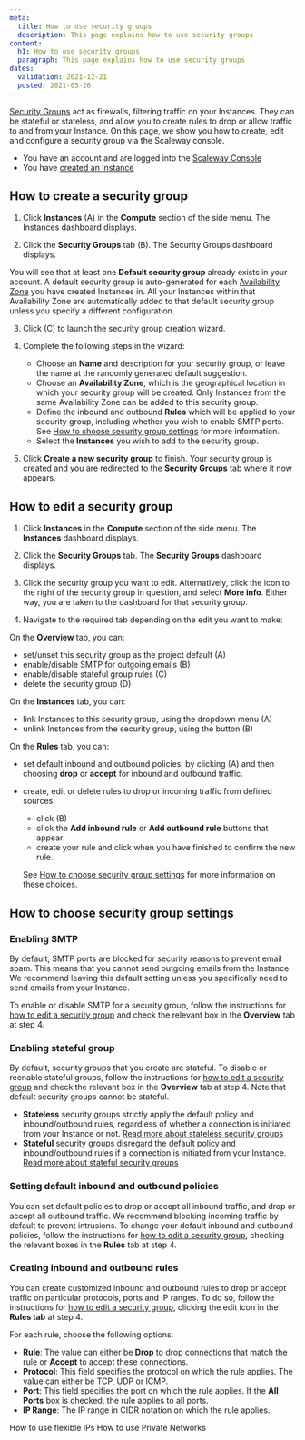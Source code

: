 ```yaml
---
meta:
  title: How to use security groups
  description: This page explains how to use security groups
content:
  h1: How to use security groups
  paragraph: This page explains how to use security groups
dates:
  validation: 2021-12-21
  posted: 2021-05-26 
---
```


[Security Groups](/compute/instances/concepts#security-group) act as firewalls, filtering traffic on your Instances. They can be stateful or stateless, and allow you to create rules to drop or allow traffic to and from your Instance. On this page, we show you how to create, edit and configure a security group via the Scaleway console.

<Message type="requirement">

  - You have an account and are logged into the [Scaleway Console](https://console.scaleway.com)
  - You have [created an Instance](/compute/instances/how-to/create-an-instance)

</Message>

## How to create a security group

1. Click **Instances** (A) in the **Compute** section of the side menu. The Instances dashboard displays.

  <Lightbox src="scaleway-security-groups.png" alt="" />

2. Click the **Security Groups** tab (B). The Security Groups dashboard displays.

  <Message type="note">

  You will see that at least one **Default security group** already exists in your account. A default security group is auto-generated for each [Availability Zone](/compute/instances/concepts#availability-zone) you have created Instances in. All your Instances within that Availability Zone are automatically added to that default security group unless you specify a different configuration.

  </Message>

3. Click <Icon name="plus" /> (C) to launch the security group creation wizard.

4. Complete the following steps in the wizard: 

    - Choose an **Name** and description for your security group, or leave the name at the randomly generated default suggestion. 
    - Choose an **Availability Zone**, which is the geographical location in which your security group will be created. Only Instances from the same Availability Zone can be added to this security group.
    - Define the inbound and outbound **Rules** which will be applied to your security group, including whether you wish to enable SMTP ports. See [How to choose security group settings](/compute/instances/how-to/use-security-groups#how-to-choose-security-group-settings) for more information.
    - Select the **Instances** you wish to add to the security group.

5. Click **Create a new security group** to finish. Your security group is created and you are redirected to the **Security Groups** tab where it now appears.

## How to edit a security group

1. Click **Instances** in the **Compute** section of the side menu. The **Instances** dashboard displays.

2. Click the **Security Groups** tab. The **Security Groups** dashboard displays.

3. Click the security group you want to edit. Alternatively, click the <Icon name="more" /> icon to the right of the security group in question, and select **More info**. Either way, you are taken to the dashboard for that security group.

4. Navigate to the required tab depending on the edit you want to make:

On the **Overview** tab, you can:
  <Lightbox src="scaleway-security-group-overview.png" alt="" />

- set/unset this security group as the project default (A)
- enable/disable SMTP for outgoing emails (B)
- enable/disable stateful group rules (C)
- delete the security group (D)

On the **Instances** tab, you can:
  <Lightbox src="scaleway-security-group-instances.png" alt="" />

- link Instances to this security group, using the dropdown menu (A)
- unlink Instances from the security group, using the <Icon name="unlink"/> button (B)

On the **Rules** tab, you can:
  <Lightbox src="scaleway-security-group-rules.png" alt="" />

- set default inbound and outbound policies, by clicking <Icon name="edit"/> (A) and then choosing **drop** or **accept** for inbound and outbound traffic.
- create, edit or delete rules to drop or incoming traffic from defined sources:
  - click <Icon name="edit"/>  (B)
  - click the **Add inbound rule** or **Add outbound rule** buttons that appear
  - create your rule and click <Icon name="validate"/>  when you have finished to confirm the new rule.
  
  See [How to choose security group settings](/compute/instances/how-to/use-security-groups#how-to-choose-security-group-settings) for more information on these choices.

## How to choose security group settings

### Enabling SMTP
By default, SMTP ports are blocked for security reasons to prevent email spam. This means that you cannot send outgoing emails from the Instance. We recommend leaving this default setting unless you specifically need to send emails from your Instance. 

To enable or disable SMTP for a security group, follow the instructions for [how to edit a security group](/compute/instances/how-to/use-security-groups/#how-to-edit-a-security-group) and check the relevant box in the **Overview** tab at step 4.

### Enabling stateful group
By default, security groups that you create are stateful. To disable or reenable stateful groups, follow the instructions for [how to edit a security group](/compute/instances/how-to/use-security-groups/#how-to-edit-a-security-group) and check the relevant box in the **Overview** tab at step 4. Note that default security groups cannot be stateful.

  - **Stateless** security groups strictly apply the default policy and inbound/outbound rules, regardless of whether a connection is initiated from your Instance or not. [Read more about stateless security groups](/compute/instances/concepts#stateless-security-groups)
  - **Stateful** security groups disregard the default policy and inbound/outbound rules if a connection is initiated from your Instance. [Read more about stateful security groups](/compute/instances/concepts#stateful-security-groups)

### Setting default inbound and outbound policies
You can set default policies to drop or accept all inbound traffic, and drop or accept all outbound traffic. We recommend blocking incoming traffic by default to prevent intrusions. To change your default inbound and outbound policies, follow the instructions for [how to edit a security group](/compute/instances/how-to/use-security-groups/#how-to-edit-a-security-group), checking the relevant boxes in the **Rules** tab at step 4.

### Creating inbound and outbound rules
You can create customized inbound and outbound rules to drop or accept traffic on particular protocols, ports and IP ranges. To do so, follow the instructions for [how to edit a security group](/compute/instances/how-to/use-security-groups/#how-to-edit-a-security-group), clicking the edit icon in the **Rules tab** at step 4.

For each rule, choose the following options:
<Lightbox src="scaleway-security-group-custom-rule.png" alt="" />

- **Rule**: The value can either be **Drop** to drop connections that match the rule or **Accept** to accept these connections.
- **Protocol**: This field specifies the protocol on which the rule applies. The value can either be TCP, UDP or ICMP.
- **Port**: This field specifies the port on which the rule applies. If the **All Ports** box is checked, the rule applies to all ports.
- **IP Range**: The IP range in CIDR notation on which the rule applies.

<Navigation title="See Also">
  <PreviousButton to="/compute/instances/how-to/use-flexips/">How to use flexible IPs</PreviousButton>
  <NextButton to="/compute/instances/how-to/use-private-networks/">How to use Private Networks</NextButton>
</Navigation>
